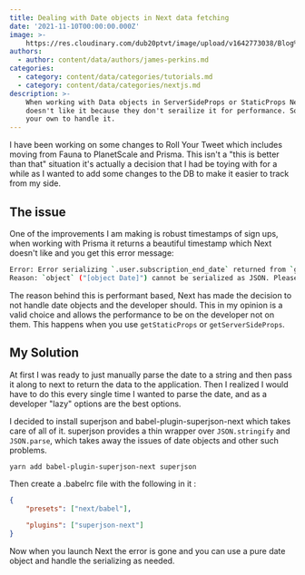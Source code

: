 ```yaml
---
title: Dealing with Date objects in Next data fetching
date: '2021-11-10T00:00:00.000Z'
image: >-
    https://res.cloudinary.com/dub20ptvt/image/upload/v1642773038/Blog%20Posts/szsc0zjxgvl11lbghhyc.webp
authors:
  - author: content/data/authors/james-perkins.md
categories:
  - category: content/data/categories/tutorials.md
  - category: content/data/categories/nextjs.md
description: >-
    When working with Data objects in ServerSideProps or StaticProps Next.js
    doesn't like it because they don't serailize it for performance. So you are on
    your own to handle it.
---
```


I have been working on some changes to Roll Your Tweet which includes moving from Fauna to PlanetScale and Prisma. This isn't a "this is better than that" situation it's actually a decision that I had be toying with for a while as I wanted to add some changes to the DB to make it easier to track from my side.

## The issue

One of the improvements I am making is robust timestamps of sign ups, when working with Prisma it returns a beautiful timestamp which Next doesn't like and you get this error message:

```bash
Error: Error serializing `.user.subscription_end_date` returned from `getServerSideProps` in "/".
Reason: `object` ("[object Date]") cannot be serialized as JSON. Please only return JSON serializable data types
```

The reason behind this is performant based, Next has made the decision to not handle date objects and the developer should. This in my opinion is a valid choice and allows the performance to be on the developer not on them. This happens when you use `getStaticProps` or `getServerSideProps`.

<newsletter />

## My Solution

At first I was ready to just manually parse the date to a string and then pass it along to next to return the data to the application. Then I realized I would have to do this every single time I wanted to parse the date, and as a developer "lazy" options are the best options.

I decided to install superjson and babel-plugin-superjson-next which takes care of all of it. superjson provides a thin wrapper over `JSON.stringify` and `JSON.parse`, which takes away the issues of date objects and other such problems.

```bash
yarn add babel-plugin-superjson-next superjson
```

Then create a .babelrc file with the following in it :

```json
{
    "presets": ["next/babel"],

    "plugins": ["superjson-next"]
}
```

Now when you launch Next the error is gone and you can use a pure date object and handle the serializing as needed.
